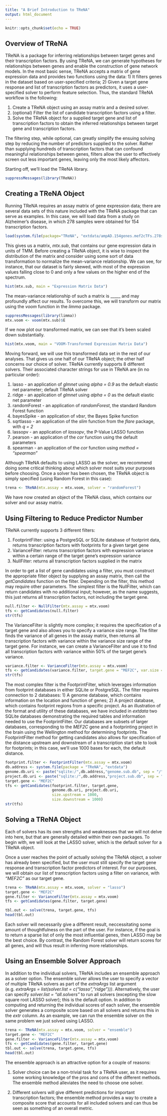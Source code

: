 ```yaml
---
title: "A Brief Introduction to TReNA"
output: html_document
---
```


```r
knitr::opts_chunk$set(echo = TRUE)
```

## Overview of TReNA

TReNA is a package for inferring relationships between target genes and their transcription factors. By using TReNA, we can generate hypotheses for relationships between genes and enable the construction of gene network models. In the most basic sense, TReNA accepts a matrix of gene expression data and provides two functions using the data: 1) It filters genes in the dataset based on user-specified criteria; 2) Given a target gene response and list of transcription factors as predictors, it uses a user-specified solver to perform feature selection. Thus, the standard TReNA workflow is the following:

1. Create a TReNA object using an assay matrix and a desired solver.
2. (optional) Filter the list of candidate transcription factors using a filter. 
3. Solve the TReNA object for a supplied target gene and list of transcription factors to obtain the inferred relationships between target gene and transcription factors. 

The filtering step, while optional, can greatly simplify the ensuing solving step by reducing the number of predictors supplied to the solver. Rather than supplying hundreds of transcription factors that can confound meaningful relationships between genes, filters allow the user to effectively screen out less important genes, leaving only the most likely affectors. 

Starting off, we'll load the TReNA library.

```r
suppressMessages(library(TReNA))
```

## Creating a TReNA Object

Running TReNA requires an assay matrix of gene expression data; there are several data sets of this nature included with the TReNA package that can serve as examples. In this case, we will load data from a study on Alzheimer's disease, in which 278 samples were obtained for 154 transcription factors.

```r
load(system.file(package="TReNA", "extdata/ampAD.154genes.mef2cTFs.278samples.RData"))
```

This gives us a matrix, *mtx.sub*, that contains our gene expression data in units of TMM. Before creating a TReNA object, it is wise to inspect the distribution of the matrix and consider using some sort of data transformation to normalize the mean-variance relationship. We can see, for instance, that our dataset is fairly skewed, with most of the expression values falling close to 0 and only a few values on the higher end of the spectrum.

```r
hist(mtx.sub, main = "Expression Matrix Data")
```

The mean-variance relationship of such a matrix is _____ and may profoundly affect our results. To overcome this, we will transform our matrix using the *voom* function in the *limma* package.

```r
suppressMessages(library(limma))
mtx.voom <- voom(mtx.sub)$E
```

If we now plot our transformed matrix, we can see that it's been scaled down substantially.

```r
hist(mtx.voom, main = "VOOM-Transformed Expression Matrix Data")
```

Moving forward, we will use this transformed data set in the rest of our analyses. That gives us one half of our TReNA object; the other half concerns our choice of solver. TReNA currently supports 8 different solvers. Their associated character strings for use in TReNA are (in no particular order):

1. lasso - an application of *glmnet* using *alpha = 0.9* as the default elastic net parameter; default TReNA solver
2. ridge - an application of *glmnet* using *alpha = 0* as the default elastic net parameter
3. randomForest - an application of *randomForest*, the standard Random Forest function
4. bayesSpike - an application of *vbsr*, the Bayes Spike function
5. sqrtlasso - an application of the *slim* function from the *flare* package, with *q = 2*
6. lassopv - an application of *lassopv*, the P-Value LASSO function
7. pearson - an application of the *cor* function using the default parameters
8. spearman - an application of the *cor* function using *method = "spearman"*

Although TReNA defaults to using LASSO as the solver, we recommend doing some critical thinking about which solver most suits your purposes before choosing. Once a solver has been chosen, the TReNA object is simply specified (using Random Forest in this case):

```r
trena <- TReNA(mtx.assay = mtx.voom, solver = "randomForest")
```

We have now created an object of the TReNA class, which contains our solver and our assay matrix. 

## Using Filtering to Reduce Predictor Number

TReNA currently supports 3 different filters:

1. FootprintFilter: using a PostgreSQL or SQLite database of footprint data, returns transcription factors with footprints for a given target gene
2. VarianceFilter: returns transcription factors with expression variance within a certain range of the target gene's expression variance
3. NullFilter: returns all transcription factors supplied in the matrix

In order to get a list of gene candidates using a filter, you must construct the appropriate filter object by supplying an assay matrix, then call the *getCandidates* function on the filter. Depending on the filter, this method may require other parameters. The simplest filter is the NullFilter, which can return candidates with no additional input; however, as the name suggests, this just returns all transcription factors, not including the target gene.

```r

null.filter <- NullFilter(mtx.assay = mtx.voom)
tfs <- getCandidates(null.filter)
str(tfs)

````

The VarianceFilter is slightly more complex; it requires the specification of a target gene and also allows you to specify a variance size range. The filter finds the variance of all genes in the assay matrix, then returns all transcription factors with variance within the variance size range of the target gene. For instance, we can create a VarianceFilter and use it to find all transcription factors with variance within 50% of the target gene's variance.

```r

variance.filter <- VarianceFilter(mtx.assay = mtx.voom)
tfs <- getCandidates(variance.filter, target.gene = "MEF2C", var.size = 0.5)
str(tfs)

```

The most complex filter is the FootprintFilter, which leverages information from footprint databases in either SQLite or PostgreSQL. The filter requires connection to 2 databases: 1) A genome database, which contains information on the location and function of genes; 2) A project database, which contains footprint regions from a specific project. As an illustration of the format and utility of these databases, we have included in *extdata* two SQLite databases demonstrating the required tables and information needed to use the FootprintFilter. Our databases are subsets of larger databases, corresponding to the *MEF2C* gene and a footprinting project in the brain using the Wellington method for determining footprints. The FootprintFilter method for getting candidates also allows for specification of the distance upstream and downstream of a transcription start site to look for footprints; in this case, we'll use 1000 bases for each, the default distance.

```r
footprint.filter <- FootprintFilter(mtx.assay = mtx.voom)
db.address <- system.file(package = "TReNA", "extdata")
genome.db.uri <- paste("sqlite:/",db.address,"genome.sub.db", sep = "/")
project.db.uri <- paste("sqlite:/",db.address,"project.sub.db", sep = "/")
target.gene <- "MEF2C"
tfs <- getCandidates(footprint.filter, target.gene,
                     genome.db.uri, project.db.uri,
                     size.upstream = 1000,
                     size.downstream = 1000)
str(tfs)
```


## Solving a TReNA Object

Each of solvers has its own strengths and weaknesses that we will not delve into here, but that are generally detailed within their own packages. To begin with, we will look at the LASSO solver, which is the default solver for a TReNA object. 

Once a user reaches the point of actually solving the TReNA object, a solver has already been specified, but the user must still specify the target gene response and transcription factor predictors of interest. For our purposes, we will obtain our list of transcription factors using a filter on variance, with *"MEF2C"* as our target gene. 

```r

trena <- TReNA(mtx.assay = mtx.voom, solver = "lasso")
target.gene <- "MEF2C"
gene.filter <- VarianceFilter(mtx.assay = mtx.voom)
tfs <- getCandidates(gene.filter, target.gene)

tbl.out <- solve(trena, target.gene, tfs)
head(tbl.out)

```

Each solver will necessarily give a different result, neccessitating some amount of thoughtfulness on the part of the user. For instance, if the goal is to return a sparse list of only the most influential genes, then LASSO may be the best choice. By contrast, the Random Forest solver will return scores for all genes, and will thus result in inferring more relationships.  

## Using an Ensemble Solver Approach

In addition to the individual solvers, TReNA includes an ensemble approach as a solver option. The ensemble solver allows the user to specify a vector of multiple TReNA solvers as part of the *extraArgs* list argument (e.g. *extraArgs = list(solver.list = c("lasso","ridge")))*. Alternatively, the user can specify *solver.list = "all.solvers"* to run all solvers (excepting the slow square root LASSO solver); this is the default option. In addition to computing and returning the individual scores of each solver, the ensemble solver generates a composite score based on all solvers and returns this in the *extr* column. As an example, we can run the ensemble solver on the same problem we just solved using LASSO. 

```r
trena <- TReNA(mtx.assay = mtx.voom, solver = "ensemble")
target.gene <- "MEF2C"
gene.filter <- VarianceFilter(mtx.assay = mtx.voom)
tfs <- getCandidates(gene.filter, target.gene)
tbl.out <- solve(trena, target.gene, tfs)
head(tbl.out)
```

The ensemble approach is an attractive option for a couple of reasons:

1. Solver choice can be a non-trivial task for a TReNA user, as it requires some working knowledge of the pros and cons of the different methods. The ensemble method alleviates the need to choose one solver. 

2. Different solvers will give different predictions for important transcription factors; the ensemble method provides a way to create a composite score that accounts for all included solvers and can thus be seen as something of an overall metric. 


